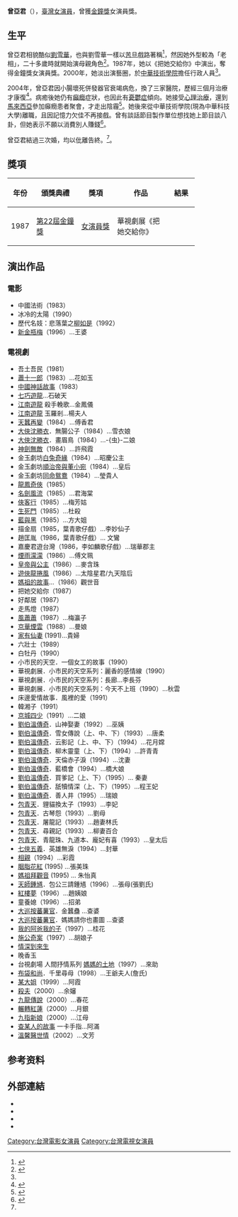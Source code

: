 {{藝人
|姓名 = 曾亞君
|類型 = 女演員
|圖片 = 
|圖片尺寸 =
|圖片簡介 =
|羅馬拼音 = Ya-Chun Tseng
|英文名 =  
|暱稱 = 
|國籍 = {{ROC}}
|籍貫 = 
|出生日期 = {{birth_year_and _age|1961}}
|出生地點 = 
|逝世日期 =
|逝世地點 =
|職業 = [[演員|演員]]
|語言 = [[普通話|國語]]
|教育程度 =
|配偶 = (離婚)
|兒女 = 
|出道地點 = 臺灣
|出道作 = 
|出道日期 = 
|代表作 =
|活躍年代 = 
|唱片公司 =
|經紀公司 =
|網站 = 
|獎項 = 
|IMDb = 5001548
}}

'''曾亞君'''（{{bd|1961年||catIdx=}}），[[臺灣|臺灣]][[女演員|女演員]]，曾獲[[金鐘獎|金鐘獎]]女演員獎。

==生平==
曾亞君相貌酷似[[劉雪華|劉雪華]]，也與劉雪華一樣以[[旦角|苦旦]]戲路著稱<ref name=tvbs2004>{{cite web|title=腸膜破洞引發敗血症　曾亞君險送命|url=http://news.tvbs.com.tw/entry/470219|author=拉娃谷幸、徐家康|work=[[TVBS|TVBS]]|accessdate=2014-08-04|date=2004-11-02|archive-date=2014-08-08|archive-url=https://web.archive.org/web/20140808050206/http://news.tvbs.com.tw/entry/470219|dead-url=no}}</ref>，然因她外型較為「老相」，二十多歲時就開始演母親角色<ref name=ms1987>{{cite web|title= 妳是 長青樹 蛋糕上永遠不必 添蠟燭 我是 褪色花 演起戲上上下下 要叫媽　明星年齡 最高機密？|url=|author=陳念慈|work=[[民生報|民生報]]|accessdate=2014-08-04|date=1987-07-22}}</ref>。1987年，她以《把她交給你》中演出，奪得金鐘獎女演員獎。2000年，她淡出演藝圈，於[[中華技術學院|中華技術學院]]擔任行政人員<ref name=tvbs2004/>。

2004年，曾亞君因小腸壞死併發器官衰竭病危，換了三家醫院，歷經三個月治療才康復<ref name=apple2009>{{cite web|title=曾亞君抱病餐敘被扯罹癌 體弱癲癇發作|url=http://ent.appledaily.com.tw/enews/article/entertainment/20090930/31978762/|author=陳幼英、簡銘柱|work=[[蘋果日報|蘋果日報]]|accessdate=2014-08-04|date=2009-09-30|archive-date=2016-03-04|archive-url=https://web.archive.org/web/20160304105559/http://ent.appledaily.com.tw/enews/article/entertainment/20090930/31978762/|dead-url=no}}</ref>。病癒後她仍有[[癲癇|癲癇]]症狀，也因此有[[憂鬱症|憂鬱症]]傾向。她接受[[心理治療|心理治療]]，還到[[馬來西亞|馬來西亞]]參加癲癇患者聚會，才走出陰霾<ref name=udn2006>{{cite web|title= 曾亞君 沒戲演計畫出書|url=|author=粘嫦鈺|work=[[聯合報|聯合報]]|accessdate=2014-08-04|date=2006-12-21}}</ref>。她後來從中華技術學院(現為中華科技大學)離職，且因記憶力欠佳不再接戲。曾有談話節目製作單位想找她上節目談八卦，但她表示不願以消費別人賺錢<ref name=chinatimes2006>{{cite web|title=曾亞君 逃出鬼門關 續緣前夫甩憂鬱|url=http://showbiz.chinatimes.com/showbiz/110511/112011060200019.html|author=洪秀瑛|work=[[中國時報|中國時報]]|accessdate=2014-08-04|date=2011-06-02}}{{dead link|date=2018年3月 |bot=InternetArchiveBot |fix-attempted=yes }}</ref>。

曾亞君結過三次婚，均以仳離告終。<ref name=apple2009/>。

==獎項==
{| class="wikitable" width="80%"
|-align=center
! width="10%"|年份
! width="25%"|頒獎典禮
! width="20%"|獎項
! width="30%"|作品
! width="20%"|結果
|- align=center
| 1987 ||[[第22屆金鐘獎|第22屆金鐘獎]]||[[金鐘獎戲劇節目女主角獎得獎列表|女演員獎]]||華視劇展《把她交給你》||{{won}}
|}

==演出作品==
===電影===
*中國法術（1983）
*冰冷的太陽（1990）
*歷代名妓：悲落葉之[[柳如是|柳如是]]（1992）
*[[新金瓶梅|新金瓶梅]]（1996）...王婆

===電視劇===
*吾土吾民（1981）
*[[蕭十一郎|蕭十一郎]]（1983）...花如玉
*[[中國神話故事|中國神話故事]]（1983）
*[[七巧遊龍|七巧遊龍]]...石破天
*[[江南遊龍|江南遊龍]] 殺手輓歌...金鳳儀
*[[江南遊龍|江南遊龍]] 玉羅剎...楊夫人
*[[天蠶再變_(電視劇)|天蠶再變]]（1984）...傅香君
*[[大俠沈勝衣|大俠沈勝衣]]．無腸公子（1984）...雪衣娘
*[[大俠沈勝衣|大俠沈勝衣]]．畫眉鳥（1984）...-{虫}-二娘
*[[神劍無敵(1984年電視劇)|神劍無敵]]（1984）...許飛霞
*金玉劇坊[[白兔奇緣|白兔奇緣]]（1984）...昭慶公主
*金玉劇坊[[順治帝與董小宛|順治帝與董小宛]]（1984）...皇后
*金玉劇坊[[同命鴛鴦|同命鴛鴦]]（1984）...瑩貴人
*[[龍鳳奇俠|龍鳳奇俠]]（1985）
*[[名劍風流|名劍風流]]（1985）...君海棠
*[[俠客行|俠客行]]（1985）...梅芳姑
*[[生死門|生死門]]（1985）...杜殺
*[[藍與黑|藍與黑]]（1985）...方大姐
*描金扇（1985，葉青歌仔戲）...李妙仙子
*趙匡胤（1986，葉青歌仔戲）... 文鸞
*嘉慶君遊台灣（1986，李如麟歌仔戲）...瑞華郡主
*[[煙雨濛濛|煙雨濛濛]]（1986）...傅文珮
*[[皇帝與公主|皇帝與公主]]（1986）...麥含珠
*[[遊俠龍捲風|遊俠龍捲風]]（1986）...太陰星君/九天陰后
*[[媽祖的故事|媽祖的故事]]...（1986）觀世音
*把她交給你（1987）
*好鄰居（1987）
*走馬燈（1987）
*[[風蕭蕭|風蕭蕭]]（1987）...梅瀛子
*[[京華煙雲|京華煙雲]]（1988）...曼娘
*[[家有仙妻|家有仙妻]] (1991)...貴婦
*六壯士（1989）
*白牡丹（1990）
*小市民的天空．一個女工的故事（1990）
*華視劇展．小市民的天空系列：麗香的感情線（1990）
*華視劇展．小市民的天空系列：長廊...李長芬
*華視劇展．小市民的天空系列：今天不上班（1990）...秋雲
*床邊愛情故事．風裡的愛（1991）
*韓湘子（1991）
*[[京城四少|京城四少]]（1991）...二娘
*[[劉伯溫傳奇|劉伯溫傳奇]]．山神娶妻（1992）...巫姨
*[[劉伯溫傳奇|劉伯溫傳奇]]．雪女傳說（上、中、下）（1993）...唐柔
*[[劉伯溫傳奇|劉伯溫傳奇]]．云影記（上、中、下）（1994）...花月嫦
*[[劉伯溫傳奇|劉伯溫傳奇]]．柳木靈童（上、下）（1994）...許青青
*[[劉伯溫傳奇|劉伯溫傳奇]]．天倫赤子淚（1994）...沈妻
*[[劉伯溫傳奇|劉伯溫傳奇]]．藍橋會（1994）...橋大娘
*[[劉伯溫傳奇|劉伯溫傳奇]]．買爹記（上、下）（1995）... 秦妻
*[[劉伯溫傳奇|劉伯溫傳奇]]．舐犢情深（上、下）（1995）...程王妃
*[[劉伯溫傳奇|劉伯溫傳奇]]．善人井（1995）...瑞娘
*[[包青天_(1993年電視劇)|包青天]]．貍貓換太子（1993）...李妃 
*[[包青天_(1993年電視劇)|包青天]]．古琴怨（1993）...劉母
*[[包青天_(1993年電視劇)|包青天]]．屠龍記（1993）...趙妻林氏
*[[包青天_(1993年電視劇)|包青天]]．尋親記（1993）...柳妻百合
*[[包青天_(1993年電視劇)|包青天]]．青龍珠、九道本、龐妃有喜（1993）...皇太后
*[[七俠五義_(1994年電視劇)|七俠五義]]．英雄無淚（1994）...封華
*[[相親|相親]]（1994）...彩霞
*[[胭脂花紅|胭脂花紅]]   (1995)   ...張美珠
*[[媽祖拜觀音|媽祖拜觀音]]   (1995)   ... 朱怡真
*[[天師鍾馗|天師鍾馗]]．包公三請鍾馗（1996）...張母(張劉氏)
*[[紅樓夢_(1996年電視劇)|紅樓夢]]（1996）...趙姨娘
*童養媳（1996）...招弟
*[[大巡按蕃薯官|大巡按蕃薯官]]．金蠶蠱 ...查婆
*[[大巡按蕃薯官|大巡按蕃薯官]]．媽媽請你也畫圖 ...查婆
*[[我的阿爸我的子_(1997年電視劇)|我的阿爸我的子]]（1997）...桂花
*[[施公奇案_(台灣)|施公奇案]]（1997）...胡娘子
*[[情深到來生|情深到來生]]
*晚香玉
*台視劇場 人間抒情系列 [[媽媽的土地|媽媽的土地]]（1997）...來助
*[[布袋和尚|布袋和尚]]．千里尋母（1998）...王爺夫人(詹氏)
*[[某大姐|某大姐]]（1999）...阿霞
*[[殺夫|殺夫]]（2000）...余嬸
*[[九龍傳說|九龍傳說]]（2000）...春花
*[[輾轉紅蓮|輾轉紅蓮]]（2000）...月銀
*[[九指新娘|九指新娘]]（2000）...江母
*[[查某人的故事|查某人的故事]] 一卡手指...阿滿
*[[溫馨醫世情|溫馨醫世情]]（2002）...文芳

==参考资料==
{{refs}}
==外部連結==
*{{imdb name|5001548}}{{en}}
*{{Hkmdb name|22243}}
*{{Mtime people|1452121}}
*{{douban people}}

{{金鐘獎戲劇節目女主角}}

{{DEFAULTSORT:Tseng曾}}
[[Category:台灣電影女演員|Category:台灣電影女演員]]
[[Category:台灣電視女演員|Category:台灣電視女演員]]